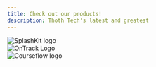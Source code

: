```yaml
---
title: Check out our products!
description: Thoth Tech's latest and greatest
---
```



<div class="splashkit">
  <LinkCard
    title="SplashKit"
    description="A C++ Software Development Kit. It is
    beginner-friendly to assist in introductory
    programming education, and can be used
    to create 2D games."
    href="/products/splashkit"
  />
  <img src="/splashkit.png" alt="SplashKit logo" class="pi" />
</div>

<div class="ontrack">
  <LinkCard
    title="OnTrack"
    description="OnTrack is an innovative Learning Management
    System that is designed for a skill-based
    course delivery model."
    href="/products/ontrack/example/"
  />
  <img src="/ontrack.png" alt="OnTrack Logo" class="pi" />
</div>

<div class="courseFlow">
  <LinkCard
    title="CourseFlow"
    description="This project aims to assists students and
    course directors in course planning and in
    comprehending the requirements of
    certain courses"
    href="/products/courseflow/example/"
  />
  <img src="/courseflow.png" alt="Courseflow logo" class="pi" />
</div>
